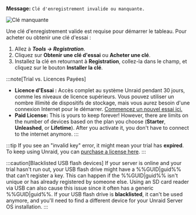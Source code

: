 **Message:**
`Clé d'enregistrement invalide ou manquante.`

![Clé manquante](/img/Invalidormissingkey.png)

Une clé d'enregistrement valide est requise pour démarrer le tableau. Pour acheter ou obtenir une clé d'essai :

1. Allez à ***Tools → Registration***.
2. Cliquez sur **Obtenir une clé d'essai** ou **Acheter une clé**.
3. Installez la clé en retournant à **Registration**, collez-la dans le champ, et cliquez sur le bouton **Installer la clé**.

:::note[Trial vs. Licences Payées]
- **Licence d'Essai :** Accès complet au système Unraid pendant 30 jours, comme les niveaux de licence supérieurs. Vous pouvez utiliser un nombre illimité de dispositifs de stockage, mais vous aurez besoin d'une connexion Internet pour le démarrer. [Commencez un nouvel essai ici.](https://unraid.net/getting-started)
- **Paid License:** This is yours to keep forever! However, there are limits on the number of devices based on the plan you choose (**Starter**, **Unleashed**, or **Lifetime**). After you activate it, you don't have to connect to the internet anymore.
:::

:::tip
If you see an "invalid key" error, it might mean your trial has **expired**. To keep using Unraid, you can [purchase a license here](https://unraid.net/pricing).
:::

:::caution[Blacklisted USB flash devices]
If your server is online and your trial hasn't run out, your USB flash drive might have a %%GUID|guid%% that can't register a key. This can happen if the %%GUID|guid%% isn't unique or has already registered by someone else. Using an SD card reader via USB can also cause this issue since it often has a generic %%GUID|guid%%. If your USB flash drive is **blacklisted**, it can't be used anymore, and you'll need to find a different device for your Unraid Server OS installation.
:::
